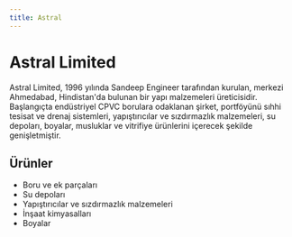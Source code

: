```yaml
---
title: Astral
---
```


# Astral Limited

Astral Limited, 1996 yılında Sandeep Engineer tarafından kurulan, merkezi Ahmedabad, Hindistan'da bulunan bir yapı malzemeleri üreticisidir. Başlangıçta endüstriyel CPVC borulara odaklanan şirket, portföyünü sıhhi tesisat ve drenaj sistemleri, yapıştırıcılar ve sızdırmazlık malzemeleri, su depoları, boyalar, musluklar ve vitrifiye ürünlerini içerecek şekilde genişletmiştir.

## Ürünler

*   Boru ve ek parçaları
*   Su depoları
*   Yapıştırıcılar ve sızdırmazlık malzemeleri
*   İnşaat kimyasalları
*   Boyalar

